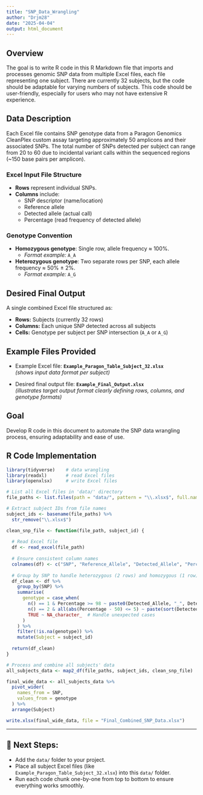 ```yaml
---
title: "SNP_Data_Wrangling"
author: "Drjm28"
date: "2025-04-04"
output: html_document
---
```

## Overview

The goal is to write R code in this R Markdown file that imports and processes genomic SNP data from multiple Excel files, each file representing one subject. There are currently 32 subjects, but the code should be adaptable for varying numbers of subjects. This code should be user-friendly, especially for users who may not have extensive R experience.

## Data Description

Each Excel file contains SNP genotype data from a Paragon Genomics CleanPlex custom assay targeting approximately 50 amplicons and their associated SNPs. The total number of SNPs detected per subject can range from 20 to 60 due to incidental variant calls within the sequenced regions (~150 base pairs per amplicon).

### Excel Input File Structure

- **Rows** represent individual SNPs.
- **Columns** include:
  - SNP descriptor (name/location)
  - Reference allele
  - Detected allele (actual call)
  - Percentage (read frequency of detected allele)

### Genotype Convention

- **Homozygous genotype**: Single row, allele frequency ≈ 100%.  
  - *Format example:* `A_A`
  
- **Heterozygous genotype**: Two separate rows per SNP, each allele frequency ≈ 50% ± 2%.  
  - *Format example:* `A_G`

## Desired Final Output

A single combined Excel file structured as:

- **Rows:** Subjects (currently 32 rows)
- **Columns:** Each unique SNP detected across all subjects
- **Cells:** Genotype per subject per SNP intersection (`A_A` or `A_G`)

## Example Files Provided

- Example Excel file: **`Example_Paragon_Table_Subject_32.xlsx`**  
  *(shows input data format per subject)*

- Desired final output file: **`Example_Final_Output.xlsx`**  
  *(illustrates target output format clearly defining rows, columns, and genotype formats)*

## Goal

Develop R code in this document to automate the SNP data wrangling process, ensuring adaptability and ease of use.

## R Code Implementation

```r
library(tidyverse)    # data wrangling
library(readxl)       # read Excel files
library(openxlsx)     # write Excel files
```

```r
# List all Excel files in 'data/' directory
file_paths <- list.files(path = "data/", pattern = "\\.xlsx$", full.names = TRUE)

# Extract subject IDs from file names
subject_ids <- basename(file_paths) %>% 
  str_remove("\\.xlsx$")
```


```r
clean_snp_file <- function(file_path, subject_id) {
  
  # Read Excel file
  df <- read_excel(file_path)
  
  # Ensure consistent column names
  colnames(df) <- c("SNP", "Reference_Allele", "Detected_Allele", "Percentage")
  
  # Group by SNP to handle heterozygous (2 rows) and homozygous (1 row)
  df_clean <- df %>%
    group_by(SNP) %>%
    summarise(
      genotype = case_when(
        n() == 1 & Percentage >= 98 ~ paste0(Detected_Allele, "_", Detected_Allele),   # Homozygous
        n() == 2 & all(abs(Percentage - 50) <= 5) ~ paste(sort(Detected_Allele), collapse = "_"), # Heterozygous
        TRUE ~ NA_character_  # Handle unexpected cases
      )
    ) %>%
    filter(!is.na(genotype)) %>%
    mutate(Subject = subject_id)
  
  return(df_clean)
}


```


```r
# Process and combine all subjects' data
all_subjects_data <- map2_df(file_paths, subject_ids, clean_snp_file)


```


```r
final_wide_data <- all_subjects_data %>%
  pivot_wider(
    names_from = SNP,
    values_from = genotype
  ) %>%
  arrange(Subject)

```


```r
write.xlsx(final_wide_data, file = "Final_Combined_SNP_Data.xlsx")
```


---

## 📌 **Next Steps:**

- Add the `data/` folder to your project.
- Place all subject Excel files (like `Example_Paragon_Table_Subject_32.xlsx`) into this `data/` folder.
- Run each code chunk one-by-one from top to bottom to ensure everything works smoothly.




